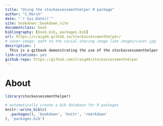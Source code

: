 ```yaml
--- 
title: "Using the stockassessmenthelper R package"
author: "C.Marsh"
date: "`r Sys.Date()`"
site: bookdown::bookdown_site
documentclass: book
bibliography: [book.bib, packages.bib]
url: https://craig44.github.io/stockassessmenthelper/
# cover-image: path to the social sharing image like images/cover.jpg
description: |
  This is a gitbook demonstrating the use of the stockassessmenthelper package
link-citations: yes
github-repo: https://github.com/Craig44/stockassessmenthelper
---
```


# About


```r
library(stockassessmenthelper)
```


```r
# automatically create a bib database for R packages
knitr::write_bib(c(
  .packages(), 'bookdown', 'knitr', 'rmarkdown'
), 'packages.bib')
```
